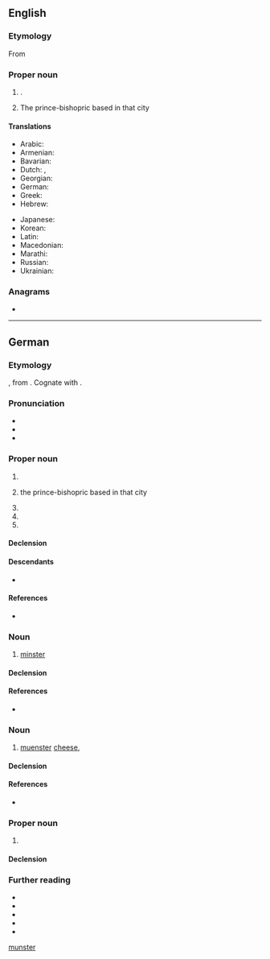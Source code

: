 {{also|muenster|Munster}}
==English==
{{wikipedia}}
{{wikipedia|Prince-Bishopric of Münster}}

===Etymology===
From {{bor|en|de|Münster}}

===Proper noun===
{{en-proper noun}}

# {{place|en|city|s/North Rhine-Westphalia|c/Germany}}.
# {{lb|en|historical}} The prince-bishopric based in that city

====Translations====
{{trans-top|city in North Rhine-Westphalia}}
* Arabic: {{t|ar|مونستر}}
* Armenian: {{t|hy|Մյունստեր}}
* Bavarian: {{t|bar|Minschda}}
* Dutch: {{t|nl|Munster}}, {{t|nl|Münster}}
* Georgian: {{t|ka|მიუნსტერი}}
* German: {{t+|de|Münster}}
* Greek: {{t+|el|Μύνστερ}}
* Hebrew: {{t|he|מינסטר}}
{{trans-mid}}
* Japanese: {{t|ja|ミュンスター}}
* Korean: {{t|ko|뮌스터}}
* Latin: {{t|la|Monasterium}}
* Macedonian: {{t|mk|Ми́нстер|m}}
* Marathi: {{t|mr|म्युन्स्टर}}
* Russian: {{t+|ru|Мюнстер|m}}
* Ukrainian: {{t|uk|Мюнстер}}
{{trans-bottom}}

===Anagrams===
* {{anagrams|en|a=emnrstu|Munters|munters|sternum}}

[[Category:English terms spelled with Ü|munster]]

----

==German==
{{wp|Münster (Begriffsklärung)|lang=de}}

===Etymology===
{{bor+|de|la|monastērium}}, from {{der|de|grc|μοναστήριον}}. Cognate with {{cog|en|minster}}.

===Pronunciation===
* {{IPA|de|/ˈmʏnstɐ/}}
* {{hyphenation|de|Müns|ter}}
* {{audio|de|De-Münster.ogg|Audio}}

===Proper noun===
{{de-proper noun|toponym}}

# {{place|de|city|s/North Rhine-Westphalia|c/Germany|t1=Münster}}
# {{lb|de|historical}} the prince-bishopric based in that city
# {{place|de|municipality|s/Bavaria|c/Germany}}
# {{place|de|municipality|s/Hesse|c/Germany}}
# {{place|de|municipality|s/Tirol|c/Austria}}

====Declension====
{{de-ndecl|toponym}}

====Descendants====
* {{desc|en|Münster|bor=1}}

====References====
* {{R:Duden|Muenster_Stadt}}

===Noun===
{{de-noun|n:m}}

# [[minster]] {{gloss|monastic church}}

====Declension====
{{de-ndecl|n:m}}

====References====
* {{R:Duden|Muenster_Kirche}}

===Noun===
{{de-noun|m}}

# [[muenster]] [[cheese]], {{m|de|Münsterkäse}}

====Declension====
{{de-ndecl|m}}

====References====
* {{R:Duden|Muenster_Kaese}}

===Proper noun===
{{de-proper noun|surname}}

# {{surname|de}}

====Declension====
{{de-ndecl|surname}}

===Further reading===
* {{pedia|lang=de}}
* {{R:Duden|Muenster_Kaese|Münster (Käse)}}
* {{R:Duden|Muenster_Kirche|Münster (Kirche)}}
* {{R:Duden|Muenster_Stadt|Münster (Stadt)}}
* {{R:DWDS}}

{{C|de|Architecture|Christianity|Cheeses}}